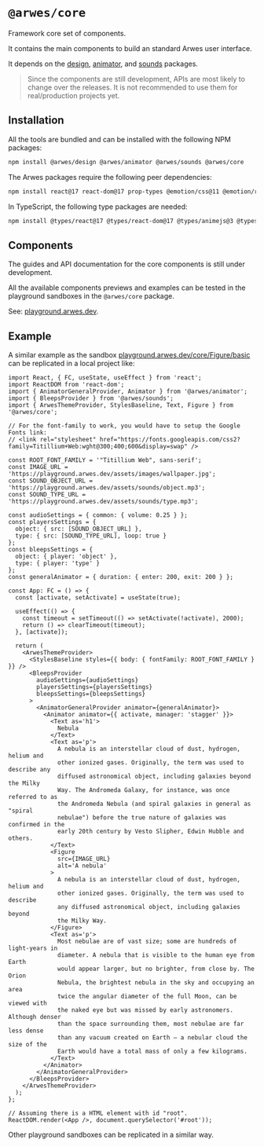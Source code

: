 
# `@arwes/core`

Framework core set of components.

It contains the main components to build an standard Arwes user interface.

It depends on the [design](/develop/design), [animator](/develop/animator),
and [sounds](/develop/sounds) packages.

> Since the components are still development, APIs are most likely to change
over the releases. It is not recommended to use them for real/production
projects yet.

## Installation

All the tools are bundled and can be installed with the following NPM packages:

```bash
npm install @arwes/design @arwes/animator @arwes/sounds @arwes/core
```

The Arwes packages require the following peer dependencies:

```bash
npm install react@17 react-dom@17 prop-types @emotion/css@11 @emotion/react@11 polished@4 animejs@3 howler@2.2
```

In TypeScript, the following type packages are needed:

```bash
npm install @types/react@17 @types/react-dom@17 @types/animejs@3 @types/howler@2.2
```

## Components

The guides and API documentation for the core components is still under development.

All the available components previews and examples can be tested in the
playground sandboxes in the `@arwes/core` package.

See: [playground.arwes.dev](https://playground.arwes.dev/core/StylesBaseline/basic).

## Example

A similar example as the sandbox [playground.arwes.dev/core/Figure/basic](https://playground.arwes.dev/core/Figure/basic)
can be replicated in a local project like:

```tsx
import React, { FC, useState, useEffect } from 'react';
import ReactDOM from 'react-dom';
import { AnimatorGeneralProvider, Animator } from '@arwes/animator';
import { BleepsProvider } from '@arwes/sounds';
import { ArwesThemeProvider, StylesBaseline, Text, Figure } from '@arwes/core';

// For the font-family to work, you would have to setup the Google Fonts link:
// <link rel="stylesheet" href="https://fonts.googleapis.com/css2?family=Titillium+Web:wght@300;400;600&display=swap" />

const ROOT_FONT_FAMILY = '"Titillium Web", sans-serif';
const IMAGE_URL = 'https://playground.arwes.dev/assets/images/wallpaper.jpg';
const SOUND_OBJECT_URL = 'https://playground.arwes.dev/assets/sounds/object.mp3';
const SOUND_TYPE_URL = 'https://playground.arwes.dev/assets/sounds/type.mp3';

const audioSettings = { common: { volume: 0.25 } };
const playersSettings = {
  object: { src: [SOUND_OBJECT_URL] },
  type: { src: [SOUND_TYPE_URL], loop: true }
};
const bleepsSettings = {
  object: { player: 'object' },
  type: { player: 'type' }
};
const generalAnimator = { duration: { enter: 200, exit: 200 } };

const App: FC = () => {
  const [activate, setActivate] = useState(true);

  useEffect(() => {
    const timeout = setTimeout(() => setActivate(!activate), 2000);
    return () => clearTimeout(timeout);
  }, [activate]);

  return (
    <ArwesThemeProvider>
      <StylesBaseline styles={{ body: { fontFamily: ROOT_FONT_FAMILY } }} />
      <BleepsProvider
        audioSettings={audioSettings}
        playersSettings={playersSettings}
        bleepsSettings={bleepsSettings}
      >
        <AnimatorGeneralProvider animator={generalAnimator}>
          <Animator animator={{ activate, manager: 'stagger' }}>
            <Text as='h1'>
              Nebula
            </Text>
            <Text as='p'>
              A nebula is an interstellar cloud of dust, hydrogen, helium and
              other ionized gases. Originally, the term was used to describe any
              diffused astronomical object, including galaxies beyond the Milky
              Way. The Andromeda Galaxy, for instance, was once referred to as
              the Andromeda Nebula (and spiral galaxies in general as "spiral
              nebulae") before the true nature of galaxies was confirmed in the
              early 20th century by Vesto Slipher, Edwin Hubble and others.
            </Text>
            <Figure
              src={IMAGE_URL}
              alt='A nebula'
            >
              A nebula is an interstellar cloud of dust, hydrogen, helium and
              other ionized gases. Originally, the term was used to describe
              any diffused astronomical object, including galaxies beyond
              the Milky Way.
            </Figure>
            <Text as='p'>
              Most nebulae are of vast size; some are hundreds of light-years in
              diameter. A nebula that is visible to the human eye from Earth
              would appear larger, but no brighter, from close by. The Orion
              Nebula, the brightest nebula in the sky and occupying an area
              twice the angular diameter of the full Moon, can be viewed with
              the naked eye but was missed by early astronomers. Although denser
              than the space surrounding them, most nebulae are far less dense
              than any vacuum created on Earth – a nebular cloud the size of the
              Earth would have a total mass of only a few kilograms.
            </Text>
          </Animator>
        </AnimatorGeneralProvider>
      </BleepsProvider>
    </ArwesThemeProvider>
  );
};

// Assuming there is a HTML element with id "root".
ReactDOM.render(<App />, document.querySelector('#root'));
```

Other playground sandboxes can be replicated in a similar way.
